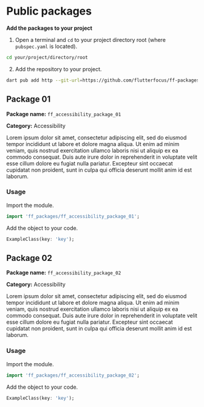 # Public packages

**Add the packages to your project**

1. Open a terminal and `cd` to your project directory root (where `pubspec.yaml` is located).
```bash
cd your/project/directory/root
```

2. Add the repository to your project.
```bash
dart pub add http --git-url=https://github.com/flutterfocus/ff-packages--git-ref=main
```

## Package 01

**Package name:** `ff_accessibility_package_01`

**Category:** Accessibility

Lorem ipsum dolor sit amet, consectetur adipiscing elit, sed do eiusmod tempor incididunt ut labore et dolore magna aliqua. Ut enim ad minim veniam, quis nostrud exercitation ullamco laboris nisi ut aliquip ex ea commodo consequat. Duis aute irure dolor in reprehenderit in voluptate velit esse cillum dolore eu fugiat nulla pariatur. Excepteur sint occaecat cupidatat non proident, sunt in culpa qui officia deserunt mollit anim id est laborum.

### Usage

Import the module. 
```dart
import 'ff_packages/ff_accessibility_package_01';
```

Add the object to your code.
```dart
ExampleClass(key: 'key');
```

## Package 02

**Package name:** `ff_accessibility_package_02`

**Category:** Accessibility

Lorem ipsum dolor sit amet, consectetur adipiscing elit, sed do eiusmod tempor incididunt ut labore et dolore magna aliqua. Ut enim ad minim veniam, quis nostrud exercitation ullamco laboris nisi ut aliquip ex ea commodo consequat. Duis aute irure dolor in reprehenderit in voluptate velit esse cillum dolore eu fugiat nulla pariatur. Excepteur sint occaecat cupidatat non proident, sunt in culpa qui officia deserunt mollit anim id est laborum.

### Usage

Import the module. 
```dart
import 'ff_packages/ff_accessibility_package_02';
```

Add the object to your code.
```dart
ExampleClass(key: 'key');
```
